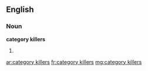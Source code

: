 ==English==

===Noun===
'''category killers'''

# {{plural of|[[category killer]]}}

[[ar:category killers]]
[[fr:category killers]]
[[mg:category killers]]